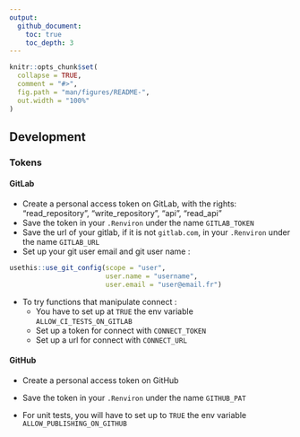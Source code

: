 ```yaml
---
output: 
  github_document:
    toc: true
    toc_depth: 3
---
```


<!-- README.md is generated from README.Rmd. Please edit that file -->

```r
knitr::opts_chunk$set(
  collapse = TRUE,
  comment = "#>",
  fig.path = "man/figures/README-",
  out.width = "100%"
)
```

## Development

### Tokens

#### GitLab

- Create a personal access token on GitLab, with the rights: "read_repository", "write_repository", "api", "read_api"
- Save the token in your `.Renviron` under the name `GITLAB_TOKEN`
- Save the url of your gitlab, if it is not `gitlab.com`, in your `.Renviron` under the name `GITLAB_URL`
- Set up your git user email and git user name :

```r
usethis::use_git_config(scope = "user",
                        user.name = "username", 
                        user.email = "user@email.fr")
```

- To try functions that manipulate connect :
    - You have to set up at `TRUE` the env variable `ALLOW_CI_TESTS_ON_GITLAB`
    - Set up a token for connect with `CONNECT_TOKEN`
    - Set up a url for connect with `CONNECT_URL`


#### GitHub

- Create a personal access token on GitHub
- Save the token in your `.Renviron` under the name `GITHUB_PAT`

- For unit tests, you will have to set up to `TRUE` the env variable `ALLOW_PUBLISHING_ON_GITHUB`


